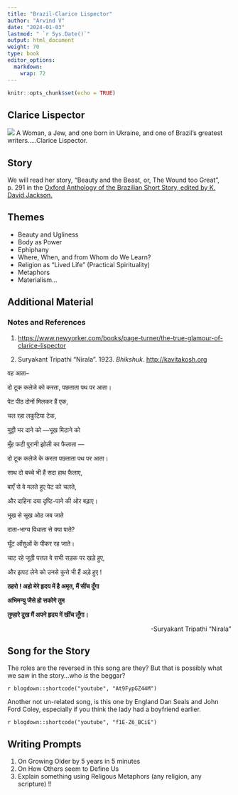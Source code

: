 ```yaml
---
title: "Brazil-Clarice Lispector"
author: "Arvind V"
date: "2024-01-03"
lastmod: " `r Sys.Date()`"
output: html_document
weight: 70
type: book
editor_options: 
  markdown: 
    wrap: 72
---
```


```r
knitr::opts_chunk$set(echo = TRUE)
```

## Clarice Lispector

![](lossy-page1-682px-Clarice_Lispector,_1972.tif.jpg) A Woman, a Jew,
and one born in Ukraine, and one of Brazil's greatest
writers.....Clarice Lispector.

## Story

We will read her story, "Beauty and the Beast, or, The Wound too Great",
p. 291 in the <u>[Oxford Anthology of the Brazilian Short Story, edited
by K. David
Jackson](Oxford%20Anthology%20of%20the%20Brazilian%20Short%20St%20-%20Jackson,%20K.%20David.pdf).
</u>

## Themes

-   Beauty and Ugliness
-   Body as Power
-   Ephiphany
-   Where, When, and from Whom do We Learn?
-   Religion as "Lived Life" (Practical Spirituality)
-   Metaphors
-   Materialism...

## Additional Material

### Notes and References

1.  <u><https://www.newyorker.com/books/page-turner/the-true-glamour-of-clarice-lispector></u>

2.  Suryakant Tripathi "Nirala". 1923. *Bhikshuk*.
    <u><http://kavitakosh.org></u>

वह आता--

दो टूक कलेजे को करता, पछताता पथ पर आता।

पेट पीठ दोनों मिलकर हैं एक,

चल रहा लकुटिया टेक,

मुट्ठी भर दाने को —भूख मिटाने को

मुँह फटी पुरानी झोली का फैलाता —

दो टूक कलेजे के करता पछताता पथ पर आता।

साथ दो बच्चे भी हैं सदा हाथ फैलाए,

बाएँ से वे मलते हुए पेट को चलते,

और दाहिना दया दृष्टि-पाने की ओर बढ़ाए।

भूख से सूख ओठ जब जाते

दाता-भाग्य विधाता से क्या पाते?

घूँट आँसुओं के पीकर रह जाते।

चाट रहे जूठी पत्तल वे सभी सड़क पर खड़े हुए,

और झपट लेने को उनसे कुत्ते भी हैं अड़े हुए !

**ठहरो ! अहो मेरे हृदय में है अमृत, मैं सींच दूँगा**

**अभिमन्यु जैसे हो सकोगे तुम**

**तुम्हारे दुख मैं अपने हृदय में खींच लूँगा।**

[-Suryakant Tripathi "Nirala"]{style="float:right"}



<br>

## Song for the Story

The roles are the reversed in this song are they? But that is possibly
what we saw in the story...who *is* the beggar?

`r blogdown::shortcode("youtube", "At9FypGZ44M")`


Another not un-related song, is this one by England Dan Seals and John Ford Coley, especially if you think the lady had a boyfriend earlier. 

`r blogdown::shortcode("youtube", "f1E-Z6_BCiE")`


## Writing Prompts

1.  On Growing Older by 5 years in 5 minutes
2.  On How Others seem to Define Us
3.  Explain something using Religous Metaphors (any religion, any scripture)
!!
